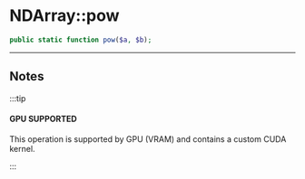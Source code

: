
# NDArray::pow

```php
public static function pow($a, $b);
```

---

## Notes

:::tip

#### GPU SUPPORTED
This operation is supported by GPU (VRAM) and contains a custom CUDA kernel.

:::